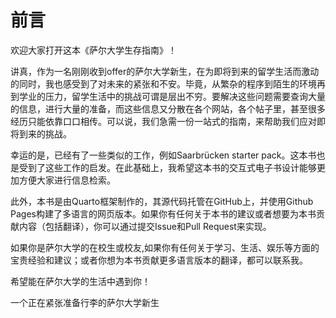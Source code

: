 # 前言 {.unnumbered}

欢迎大家打开这本《萨尔大学生存指南》！

讲真，作为一名刚刚收到offer的萨尔大学新生，在为即将到来的留学生活而激动的同时，我也感受到了对未来的紧张和不安。毕竟，从繁杂的程序到陌生的环境再到学业的压力，留学生活中的挑战可谓是层出不穷。要解决这些问题需要查询大量的信息，进行大量的准备，而这些信息又分散在各个网站，各个帖子里，甚至很多经历只能依靠口口相传。可以说，我们急需一份一站式的指南，来帮助我们应对即将到来的挑战。

幸运的是，已经有了一些类似的工作，例如Saarbrücken starter pack。这本书也是受到了这些工作的启发。在此基础上，我希望这本书的交互式电子书设计能够更加方便大家进行信息检索。

此外，本书是由Quarto框架制作的，其源代码托管在GitHub上，并使用Github Pages构建了多语言的网页版本。如果你有任何关于本书的建议或者想要为本书贡献内容（包括翻译），你可以通过提交Issue和Pull Request来实现。

如果你是萨尔大学的在校生或校友,如果你有任何关于学习、生活、娱乐等方面的宝贵经验和建议；或者你想为本书贡献更多语言版本的翻译，都可以联系我。

希望能在萨尔大学的生活中遇到你！

一个正在紧张准备行李的萨尔大学新生
